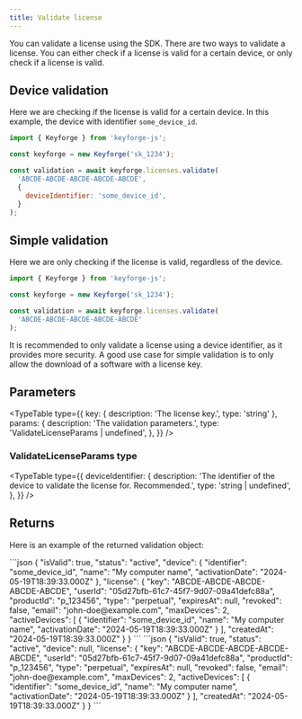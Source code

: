 ```yaml
---
title: Validate license
---
```


You can validate a license using the SDK. There are two ways to validate a license. You can either check if a license is valid for a certain device, or only check if a license is valid.

## Device validation

Here we are checking if the license is valid for a certain device. In this example, the device with identifier `some_device_id`.

```js
import { Keyforge } from 'keyforge-js';

const keyforge = new Keyforge('sk_1234');

const validation = await keyforge.licenses.validate(
  'ABCDE-ABCDE-ABCDE-ABCDE-ABCDE',
  {
    deviceIdentifier: 'some_device_id',
  }
);
```

## Simple validation

Here we are only checking if the license is valid, regardless of the device.

```js
import { Keyforge } from 'keyforge-js';

const keyforge = new Keyforge('sk_1234');

const validation = await keyforge.licenses.validate(
  'ABCDE-ABCDE-ABCDE-ABCDE-ABCDE'
);
```

<Callout type="warn">
  It is recommended to only validate a license using a device identifier, as it
  provides more security. A good use case for simple validation is to only allow
  the download of a software with a license key.
</Callout>

## Parameters

<TypeTable
  type={{
    key: { description: 'The license key.', type: 'string' },
    params: {
      description: 'The validation parameters.',
      type: 'ValidateLicenseParams | undefined',
    },
  }}
/>

### ValidateLicenseParams type

<TypeTable
  type={{
    deviceIdentifier: {
      description:
        'The identifier of the device to validate the license for. Recommended.',
      type: 'string | undefined',
    },
  }}
/>

## Returns

Here is an example of the returned validation object:

<Accordions>
<Accordion title="Device validation">
```json
{
  "isValid": true,
  "status": "active",
  "device": {
    "identifier": "some_device_id",
    "name": "My computer name",
    "activationDate": "2024-05-19T18:39:33.000Z"
  },
  "license": {
    "key": "ABCDE-ABCDE-ABCDE-ABCDE-ABCDE",
    "userId": "05d27bfb-61c7-45f7-9d07-09a41defc88a",
    "productId": "p_123456",
    "type": "perpetual",
    "expiresAt": null,
    "revoked": false,
    "email": "john-doe@example.com",
    "maxDevices": 2,
    "activeDevices": [
      {
        "identifier": "some_device_id",
        "name": "My computer name",
        "activationDate": "2024-05-19T18:39:33.000Z"
      }
    ],
    "createdAt": "2024-05-19T18:39:33.000Z"
  }
}
```
</Accordion>

<Accordion title="Simple validation">
```json
{
  "isValid": true,
  "status": "active",
  "device": null,
  "license": {
    "key": "ABCDE-ABCDE-ABCDE-ABCDE-ABCDE",
    "userId": "05d27bfb-61c7-45f7-9d07-09a41defc88a",
    "productId": "p_123456",
    "type": "perpetual",
    "expiresAt": null,
    "revoked": false,
    "email": "john-doe@example.com",
    "maxDevices": 2,
    "activeDevices": [
      {
        "identifier": "some_device_id",
        "name": "My computer name",
        "activationDate": "2024-05-19T18:39:33.000Z"
      }
    ],
    "createdAt": "2024-05-19T18:39:33.000Z"
  }
}
```
</Accordion>
</Accordions>

